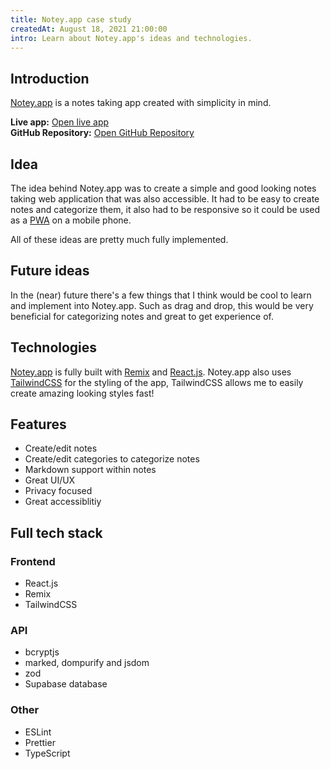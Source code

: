 ```yaml
---
title: Notey.app case study
createdAt: August 18, 2021 21:00:00
intro: Learn about Notey.app's ideas and technologies.
---
```


## Introduction

[Notey.app](https://notey.caspertheghost.me) is a notes taking app created with simplicity in mind.

**Live app:** [Open live app](https://notey.caspertheghost.me)<br/>
**GitHub Repository:** [Open GitHub Repository](https://github.com/dev-caspertheghost/notey.app)

## Idea

The idea behind Notey.app was to create a simple and good looking notes taking web application that was also accessible. It had to be easy to create notes and categorize them,
it also had to be responsive so it could be used as a [PWA](https://web.dev/pwa) on a mobile phone.

All of these ideas are pretty much fully implemented.

## Future ideas

In the (near) future there's a few things that I think would be cool to learn and implement into Notey.app. Such as drag and drop,
this would be very beneficial for categorizing notes and great to get experience of.

## Technologies

[Notey.app](https://notey.caspertheghost.me) is fully built with [Remix](https://remix.run) and [React.js](https://reactjs.org).
Notey.app also uses [TailwindCSS](https://tailwindcss.com) for the styling of the app, TailwindCSS allows me to easily create amazing looking styles fast!

## Features

- Create/edit notes
- Create/edit categories to categorize notes
- Markdown support within notes
- Great UI/UX
- Privacy focused
- Great accessiblitiy

## Full tech stack

### Frontend

- React.js
- Remix
- TailwindCSS

### API

- bcryptjs
- marked, dompurify and jsdom
- zod
- Supabase database

### Other

- ESLint
- Prettier
- TypeScript
